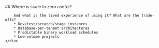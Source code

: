 <div className="flex">
    <div className="m-auto bg-gray-200 h-32 w-32 opacity-5">
    </div>
    <div className="whitespace-break-spaces">
        ## Where is scale to zero useful?

        And what is the lived experience of using it? What are the trade-offs?
        * Dev/test/scratch/stage instances
        * Database-per-tenant architectures
        * Predictable binary workload schedules
        * Low-volume projects
    </div>
</div>
